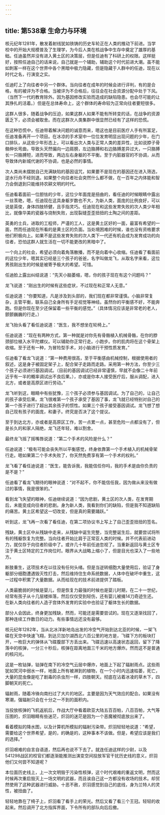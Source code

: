 ```yaml
---
---
---
```

title: 第538章 生命力与环境
---



核元纪年1281年，散发着射线犹如铁铸的历史车轮正在人类的推动下前进。当学校中的开始大规模普及了生理学，为今后人类在核战争中生存中奠定了雄厚的基础。任迪虽然并没有进入黄土区的决策层，但是任迪有了科研上的权限。这样挺好，按照任迪自己的话来说，自己就是一个辅助，辅助这个时代前进大潮。虽不能如刺客一样在这个世界中各个黑暗中极力隐藏，但是隐藏于人群中的任迪，现在以时代之名，行演变之实。

任迪盯上了向往者中另一个群体。当向往者在成年的时候会进行评判，有的是合格，有的被评为不合格。当被评为不合格后，往往会在社会资源分配中处于下风。（当然下一代的教育除外。因为基因修改实验而造成的缺陷隐患。也会尽可能的让其挣扎的活着。）但是在总体寿命上，这个群体的寿命较为正常向往者要短很多。

这群人很多，随着战争的压迫，如果这群人如果不能有所转变的话，在战争的资源匮乏下，必须会被取舍。而在这群次人类集群中很显然已经有了这样的恐慌。

在这种恐慌中，任迪带着解决问题的诚意而来，嗯这也是目前医疗人手有所富足，任迪准备再开一个项目。在冰凉的手术室中一位位发育明显出现问题的少年，在门口排队，从这些少年形态上，可以看出次人类与正常人类的差异性，比如说脖子骨骼伸长弯曲，导致头天然偏向一边肩膀，左边胳膊和右边胳膊差异过大，一只胳膊长一只胳膊短，进而导致，两边左右身躯的不平衡。至于内脏器官的不协调，从而导致体内新城代谢的不协调，也是必然的事情。

次人类尚未摆脱自己充满缺陷的基因诅咒，如果要不是现在的基因还在进入筛选，逆水行舟不经则退。如果整个向往者社会突然什么都不做，在一百年之内体能和智力会倒退到只能维持农耕文明的时代。

任迪看着面前一位胆怯的少年，这位少年面庞是扭曲的，看任迪的时候眼睛中露出一丝羡艳，嗯，任迪现在这具身躯岁数也不大，为新人类，面庞的比例良好，可以说是英俊，身体四肢矫健，且手指灵巧。任迪现在和这些发育失败的次人类少年相比，就像华美的瓷器与烧制失败，出现裂缝歪歪扭扭的土陶之间的差距。

英勇的士兵，进取的工程师，严谨的工人，这是黄土区好的一面，最富有希望的一面，然而任迪现在所看的是黄土区的负面。当处境困难的时候，谁也没有资格要求他们积极向上。如果不是这些发育失败的次人类下一代还有机会成为发育成功的向往者，恐怕这群人就生活在一切不能更改的黑暗中了。

一个向上的社会，希望必须向着角落散播，而不是向着中心收缩。任迪看了看面前的这位少年，嗯其实已经是三个孩子的爸爸，名字叫做龙飞，从取名字来看，这位男孩刚出生的时候是被寄予极大的希望。可惜。

任迪脸上露出纠结说道：“先天小脑萎缩，嗯，你的孩子现在有这个问题吗？”

龙飞说道：“刚出生的时候有这些症状，不过现在和正常人无意。”

任迪说道：“你要知道，凡是涉及到头部的，我们现在都非常谨慎。小脑非常复杂，主管平衡，联系自己全身所有手足视觉等神经。虽然你的平衡感不好，不能奔跑。但是你现在至少还保留着一些平衡的感觉。”（具体情况应该是非常老的老人，颤颤巍巍的行走。）

龙飞抬头看了看任迪说道：“医生，我不想坐在轮椅上。”

任迪说道：“现在有两种方式，第一种就是对你先有骨骼植入机械骨骼，在你的脖颈部位植入水平陀螺仪。可以辅助你正常行走。小跑步。你的肌肉将在这个骨架上收缩。至于还有一种，为冒险型手术，对小脑进行干预性质发育。”

任迪看了看龙飞说道：“第一种费用很高，至于平衡感由机械控制，根据使用者的叙述，这是身子被固定架子上，配合架子走路而走路。采用第一种方法，你至少三个孩子必须进行基因调试。（目前的基因调试已经非常谨慎，早就不会像二十年前近乎有一半的概率调试出不良后果。），亦或是你本人接受医疗后，服从调配，进入北方，或者是高原区进行劳动。”

龙飞听到这，眼睛中有些犹豫，三个孩子必须参与基因调试。为了自己的，让自己的孩子承受后果。龙飞很难第一个孩子承受了基因了事，龙飞就已经特别对自己的第一个孩子进行了超出其余孩子的惯性。如果三个孩子接受基因调试。龙飞想了想自己现有孩子的面庞，和妻子。终究是否决了这个提议。

至于到达北方，亦或者是高原区工作，苦一点累一点，甚至危险一点都没有了，但是长久的和家人隔绝，龙飞还年轻，难以割舍。

最终龙飞摇了摇嘴唇说道：“第二个手术的风险是什么？”

任迪说道：“极有可能会丧失所以平衡感觉，终身依靠第一个手术植入的机械骨架行走。嗯如果第二个手术失败了，你天然免费享有第一个手术的权利。”

龙飞看了看任迪说道：“医生，能告诉我，我能信任你吗，我的手术是由你负责的是不是？”

任迪看了看龙飞期待的眼神说道：“对不起不，你不能信任我，因为做从来没有做过的事情，我是很笨的。”

看到龙飞失望的眼神，任迪继续说道：“因为悲剧，黄土区的次人类，在发育期后，未能变成向往者的悲剧。身为新人类，我看到你们的缺陷，但是我不知道缺陷的痛苦。黄土区希望这一切改变，但是真的需要踊跃。”

听到这，龙飞再一次看了看任迪，在第二项协议书上写上了自己歪歪扭扭的签名。

残缺，黄土区中从残缺中走来，从残缺中诞生完整，当完整诞生后，就要尝试将所有的残躯恢复为完整。当向往者开始比肩于正常亚人类的时候。并不代表前进动力，就仅存于向往者阶级中了。或许几十年前任迪忽视了。当重新返回与黄土区专注于黄土区特定的工作岗位时。眼界从大战略上缩小了，但是目光也深入了一些地方。

断肢重生，这项技术在以往没有任何头绪。但是当逆转细胞大量使用后，验证了身躯部分细胞遭遇毁灭性打击，然后维持住生命系统数据，人体中在破坏中重生，这一过程中积累了大量数据。从而给现在的技术前进提供了踏板。

人类最脆弱的时候是婴儿，但是恢复力最强的时候也是婴儿时期，在二十一世纪，经常有孩子从十几层楼摔落，然后仅仅受到轻伤，还有婴儿被捅14刀奇迹生还。在新人类向往者的人造子宫体外发育的实验中也验证了躯体生长的数据。

部分人会因此，终身更加残缺，然而，可能还是需要尝试的。现在又逐渐找回了，那种连续工作数日的动力。有些事情远还没有最够。

核元纪年1282年，当从北冰洋新地岛出发的冷空气开始到达北亚的时候，一架飞碟在天空中快速飞翔，到达贝加尔湖西北六百公里的地方是，飞碟下方的板块打开，一枚巨大的弹体从飞碟腹部下方丢出来。飞碟迅速以高速状态返回，留下了降落中的核弹，一分三十秒后，核弹在距离地面三千米的地方爆炸。然而这不是普通的核闪光。

这是一枚钴弹，钴弹在南下的冷空气云层中爆炸，地面上下起了辐射雨点。这些雨犹如冥河中弱水一样，地面上所有被淋到的植物，在一个小时内迅速枯萎，死亡，大量的昆虫像是吃了剧毒的杀虫剂一样，四肢朝天。彻底在沾着冰凌的草木下，四脚朝天的死亡。

辐射雨，随着冷锋向南扫过了大片的地区。主要是因为天气效应的配合。如果没有寒潮，强辐射只会在十分之一不到的面积内。

当投放核弹的飞机返航后，作战大厅中看着欧亚大陆五百百帕，八百百帕，大气等压图的，炽羽眼睛有些迷茫，炽羽的迷茫是因为一个恶魔被彻底放出来了。

看着模拟的降水图，以及计算机所模拟的辐射污染带。炽羽轻轻地说道：“希望，需要给这个世界希望，是的，的确是的，这种事本不该做。但是，希望应该是我们的选择。”

炽羽艰难的自言自语道，然后再也说不下去了。就连任迪这样的少尉，以及541298战区的校官们都逐渐能推测出演变空间投放军官干扰历史线的意义，炽羽他们又何尝不知道呢？

本位面历史线上，上一次文明毁于污染性核弹，这个时代艰难的重返文明，然而这时候再次重启毁灭上一场文明的武器，而且诶自己这一方都没有收场的技术。却贸然使用了这种武器进行威胁。十恶不赦，炽羽感觉到自己的底线，身为兰特人的灵性，被扭曲了。

轻轻地靠在了椅子上，炽羽看了看手上的荣光。然后又看了看三个王冠。轻轻的收起来。然后调开了北方指挥界面，下令所有的部队向后后撤。